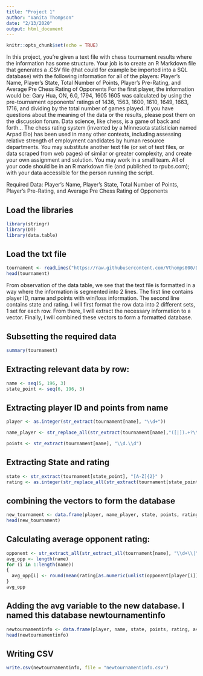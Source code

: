 ---
title: "Project 1"
author: "Vanita Thompson"
date: "2/13/2020"
output: html_document
---

```{r setup, include=FALSE}
knitr::opts_chunk$set(echo = TRUE)
```

In this project, you’re given a text file with chess tournament results where the information has some structure. Your
job is to create an R Markdown file that generates a .CSV file (that could for example be imported into a SQL database)
with the following information for all of the players:
Player’s Name, Player’s State, Total Number of Points, Player’s Pre-Rating, and Average Pre Chess Rating of Opponents
For the first player, the information would be:
Gary Hua, ON, 6.0, 1794, 1605
1605 was calculated by using the pre-tournament opponents’ ratings of 1436, 1563, 1600, 1610, 1649, 1663, 1716, and
dividing by the total number of games played.
If you have questions about the meaning of the data or the results, please post them on the discussion forum. Data
science, like chess, is a game of back and forth…
The chess rating system (invented by a Minnesota statistician named Arpad Elo) has been used in many other contexts,
including assessing relative strength of employment candidates by human resource departments.
You may substitute another text file (or set of text files, or data scraped from web pages) of similar or greater
complexity, and create your own assignment and solution. You may work in a small team. All of your code should be in
an R markdown file (and published to rpubs.com); with your data accessible for the person running the script.


Required Data: Player’s Name, Player’s State, Total Number of Points, Player’s Pre-Rating, and Average Pre Chess Rating of Opponents

## Load the libraries 
```{r}
library(stringr)
library(DT)
library(data.table)
```

## Load the txt file

```{r}
tournament <- readLines("https://raw.githubusercontent.com/Vthomps000/DATA607_VT/master/tournamentinfo.txt")
head(tournament)
```

From observation of the data table, we see that the text file is formatted in a way where the information is segmented into 2 lines. The first line contains player ID, name and points with win/loss information. The second line contains state and rating. I will first format the row data into 2 different sets, 1 set for each row. From there, I will extract the necessary information to a vector. Finally, I will combined these vectors to form a formatted database.

## Subsetting the required data

```{r}
summary(tournament)
```

## Extracting relevant data by row: 

```{r}
name <- seq(5, 196, 3) 
state_point <- seq(6, 196, 3) 
```

## Extracting player ID and points from name

```{r}

player <- as.integer(str_extract(tournament[name], "\\d+")) 

name_player <- str_replace_all(str_extract(tournament[name],"([|]).+?\\1"),"[|]","") 

points <- str_extract(tournament[name], "\\d.\\d") 
```

## Extracting State and rating

```{r}
state <- str_extract(tournament[state_point], "[A-Z]{2}" ) 
rating <- as.integer(str_replace_all(str_extract(tournament[state_point], "R: \\s?\\d{3,4}"), "R:\\s", ""))
```



## combining the vectors to form the database

```{r}
new_tournament <- data.frame(player, name_player, state, points, rating) 
head(new_tournament)
```


## Calculating average opponent rating:

```{r}
opponent <- str_extract_all(str_extract_all(tournament[name], "\\d+\\|"), "\\d+")
avg_opp <- length(name)
for (i in 1:length(name)) 
{ 
  avg_opp[i] <- round(mean(rating[as.numeric(unlist(opponent[player[i]]))]), digits = 0)
}
avg_opp
```

## Adding the avg variable to the new database. I named this database newtournamentinfo

```{r}
newtournamentinfo <- data.frame(player, name, state, points, rating, avg_opp)
head(newtournamentinfo)
```

## Writing CSV

```{r}
write.csv(newtournamentinfo, file = "newtournamentinfo.csv")
```